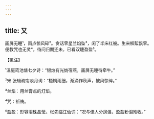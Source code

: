 ```yaml
---
---
---
```

title: 又
---




画屏无睡¹，雨点惊风碎²。贪话零星兰焰坠³，闲了半床红被。生来柳絮飘零。　　便教咒也无灵⁴。待问归期还未，已看双睫盈盈⁵。





【笺注】


¹温庭筠池塘七夕诗：“银烛有光妨宿燕，画屏无睡待牵牛。”

²宋 张辑疏帘淡月词：“梧桐雨细，渐滴作秋声，被风惊碎。”

³兰焰：用兰膏点的灯焰。

⁴咒：祈祷。

⁵盈盈：形容泪珠晶莹。张先临江仙词：“况与佳人分凤侣，盈盈粉泪难收。”